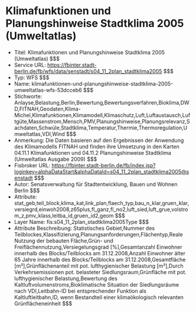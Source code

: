# Klimafunktionen und Planungshinweise Stadtklima 2005 (Umweltatlas)
- Titel: Klimafunktionen und Planungshinweise Stadtklima 2005 (Umweltatlas) $$$
- Service URL: https://fbinter.stadt-berlin.de/fb/wfs/data/senstadt/s04_11_2plan_stadtklima2005 $$$
- Typ: WFS $$$
- Name: klimafunktionen-und-planungshinweise-stadtklima-2005-umweltatlas-wfs-53dcceb6 $$$
- Stichworte: Anlayse,Belastung,Berlin,Bewertung,Bewertungsverfahren,Bioklima,DWD,FITNAH,Geodaten,Klima-Michel,Klimafunktionen,Klimamodell,Klimaschutz,Luft,Luftaustausch,Luftgüte,Massenstrom,Mensch,PMV,Planungshinweise,Planungsrelevanz,Sachdaten,Schwüle,Stadtklima,Temperatur,Thermie,Thermoregulation,Umweltatlas,VDI,Wind $$$
- Anmerkung: Die Daten basieren auf den Ergebnissen der Anwendung des Klimamodells FITNAH und finden ihre Umsetzung in den Karten 04.11.1 Klimafunktionen und 04.11.2 Planungshinweise Stadtklima (Umweltatlas Ausgabe 2009) $$$
- Fisbroker URL: https://fbinter.stadt-berlin.de/fb/index.jsp?loginkey=alphaDataStart&alphaDataId=s04_11_2plan_stadtklima2005@senstadt $$$
- Autor: Senatsverwaltung für Stadtentwicklung, Bauen und Wohnen Berlin $$$
- Attribute: stat_geb,teil_block,klima_kat,link_plan,flaech_typ,bau_n_klar,gruen_klar,versiegrd,einwoh2008,z65plus,fl_ganz,fl_no2,luft_sied,luft_grue,volstrom_z,pmv_klass,leitba_id,gruen_id2,geom $$$
- Layer Name: fis:s04_11_2plan_stadtklima2005Type $$$
- Attribute Beschreibung: Statistisches Gebiet,Nummer des Teilblockes,Klassifizierung,Planungsanforderungen,Flächentyp,Reale Nutzung der bebauten Fläche,Grün- und Freiflächennutzung,Versiegelungsgrad [%],Gesamtanzahl Einwohner innerhalb des Blocks/Teilblocks am 31.12.2008,Anzahl Einwohner älter 65 Jahre innerhalb des Blocks/Teilblocks am 31.12.2008,Gesamtfläche [m²],Grünflächenanteil mit pot. lufthygienischer Belastung [m²],Durch Verkehrsemissionen pot. belasteter Siedlungsraum,Grünfläche mit pot. lufthygienischer Belastung,Bewertung des Kaltluftvolumenstroms,Bioklimatische Situation der Siedlungsräume nach VDI,Leitbahn-ID bei entsprechender Funktion als Kaltluftleitbahn,ID, wenn Bestandteil einer klimaökologisch relevanten Grünflächeneinheit $$$
